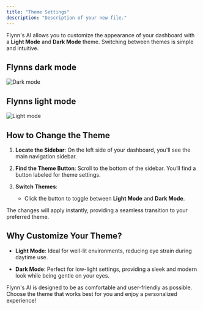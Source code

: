 ```yaml
---
title: "Theme Settings"
description: "Description of your new file."
---
```


Flynn's AI allows you to customize the appearance of your dashboard with a **Light Mode** and **Dark Mode** theme. Switching between themes is simple and intuitive.

## Flynns dark mode

![Dark mode](/images/flynnsdarkmode.png)

## Flynns light mode

![Light mode](/images/flynnslightmode.png)

## How to Change the Theme

1. **Locate the Sidebar**: On the left side of your dashboard, you'll see the main navigation sidebar.

2. **Find the Theme Button**: Scroll to the bottom of the sidebar. You’ll find a button labeled for theme settings.

3. **Switch Themes**:

   * Click the button to toggle between **Light Mode** and **Dark Mode**.

The changes will apply instantly, providing a seamless transition to your preferred theme.

## Why Customize Your Theme?

* **Light Mode**: Ideal for well-lit environments, reducing eye strain during daytime use.

* **Dark Mode**: Perfect for low-light settings, providing a sleek and modern look while being gentle on your eyes.

Flynn's AI is designed to be as comfortable and user-friendly as possible. Choose the theme that works best for you and enjoy a personalized experience!